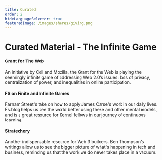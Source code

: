```yaml
---
title: Curated
order: 2
hideLanguageSelector: true
featuredImage: /images/shares/giving.png
---
```


# Curated Material - The Infinite Game

<List>

<Link to="https://www.grantfortheweb.org/">

#### Grant For The Web

An initiative by Coil and Mozilla, the Grant for the Web is playing the seemingly infinite game of addressing Web 2.0's issues: loss of privacy, centralization of power, and inequalities in online participation.

</Link>

<Link to="https://fs.blog/2020/02/finite-and-infinite-games/">

#### FS on Finite and Infinite Games

Farnam Street's take on how to apply James Carse's work in our daily lives. Fs.blog helps us see the world better using these and other mental models, and is a great resource for Kernel fellows in our journey of continuous learning.

</Link>

<Link to="https://stratechery.com/">

#### Stratechery

Another indispensable resource for Web 3 builders. Ben Thompson's writings allow us to see the bigger picture of what's happening in tech and business, reminding us that the work we do never takes place in a vacuum.

</Link>

</List>